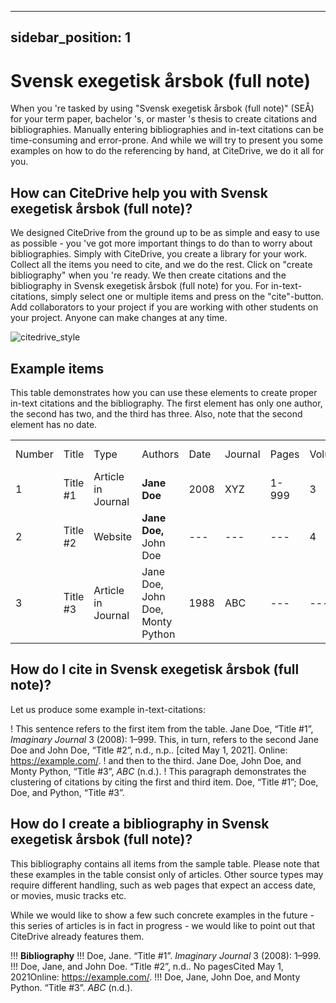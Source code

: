 
---
sidebar_position: 1
---

# Svensk exegetisk årsbok (full note)

When you 're tasked by using "Svensk exegetisk årsbok (full note)" (SEÅ) for your term paper, bachelor 's, or master 's thesis to create citations and bibliographies.
Manually entering bibliographies and in-text citations can be time-consuming and error-prone. And while we will try to present you some examples on how to do the referencing by hand, at CiteDrive, we do it all for you.

<!---
## About  Svensk exegetisk årsbok (full note)

* Title: Svensk exegetisk årsbok (full note)
* Short Title (Id): SEÅ)
* Authors: Svensk exegetisk årsbok (full note)
* Download: Svensk exegetisk årsbok (full note)
 --->

## How can CiteDrive help you with Svensk exegetisk årsbok (full note)?

We designed CiteDrive from the ground up to be as simple and easy to use as possible - you 've got more important things to do than to worry about bibliographies. Simply with CiteDrive, you create a library for your work. Collect all the items you need to cite, and we do the rest. Click on "create bibliography" when you 're ready. We then create citations and the bibliography in Svensk exegetisk årsbok (full note) for you. For in-text-citations, simply select one or multiple items and press on the "cite"-button. Add collaborators to your project if you are working with other students on your project. Anyone can make changes at any time.


![citedrive_style](images/svensk-exegetisk-arsbok-full-note.svg "Choose Svensk exegetisk årsbok (full note) in the CiteDrive App")


## Example items

This table demonstrates how you can use these elements to create proper in-text citations and the bibliography. The first element has only one author, the second has two, and the third has three. Also, note that the second element has no date.


<table>
  <tr>
   <td>Number
   </td>
   <td>Title
   </td>
   <td>Type
   </td>
   <td>Authors
   </td>
   <td>Date
   </td>
   <td>Journal
   </td>
   <td>Pages
   </td>
   <td>Volume
   </td>
   <td>Issue
   </td>
   <td>Access Date
   </td>
  </tr>
  <tr>
   <td>1
   </td>
   <td>Title #1
   </td>
   <td>Article in Journal
   </td>
   <td><strong>Jane Doe</strong>
   </td>
   <td>2008
   </td>
   <td>XYZ
   </td>
   <td>1-999
   </td>
   <td>3
   </td>
   <td>2
   </td>
   <td>--
   </td>
  </tr>
  <tr>
   <td>
2
   </td>
   <td>Title #2
   </td>
   <td>Website
   </td>
   <td><strong>Jane Doe, </strong>John Doe
   </td>
   <td>---
   </td>
   <td>---
   </td>
   <td>---
   </td>
   <td>4
   </td>
   <td>---
   </td>
   <td>2020-05-01
   </td>
  </tr>
  <tr>
   <td>3
   </td>
   <td>Title #3
   </td>
   <td>Article in Journal
   </td>
   <td>Jane Doe, John Doe, Monty Python
   </td>
   <td>1988
   </td>
   <td>ABC
   </td>
   <td>---
   </td>
   <td>---
   </td>
   <td>16
   </td>
   <td>---
   </td>
  </tr>
</table>



## How do I cite in  Svensk exegetisk årsbok (full note)?

Let us produce some example in-text-citations:

! This sentence refers to the first item from the table. Jane Doe, “Title #1”, <i>Imaginary Journal</i> 3 (2008): 1–999. This, in turn, refers to the second Jane Doe and John  Doe, “Title #2”, n.d., n.p.. [cited May 1, 2021]. Online: https://example.com/.
! and then to the third.  Jane Doe, John Doe, and Monty Python, “Title #3”, <i>ABC</i> (n.d.).
! This paragraph demonstrates the clustering of citations by citing the first and third item. Doe, “Title #1”; Doe, Doe, and Python, “Title #3”.



## How do I create a bibliography in Svensk exegetisk årsbok (full note)?

This bibliography contains all items from the sample table. Please note that these examples in the table consist only of articles. Other source types may require different handling, such as web pages that expect an access date, or movies, music tracks etc.

While we would like to show a few such concrete examples in the future - this series of articles is in fact in progress - we would like to point out that CiteDrive already features them.


!!! **Bibliography**
!!! Doe, Jane. “Title #1”. <i>Imaginary Journal</i> 3 (2008): 1–999.
!!! Doe, Jane, and John  Doe. “Title #2”, n.d.. No pagesCited May 1, 2021Online: https://example.com/.
!!! Doe, Jane, John Doe, and Monty Python. “Title #3”. <i>ABC</i> (n.d.).


```
        